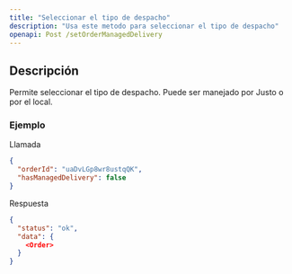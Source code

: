 ```yaml
---
title: "Seleccionar el tipo de despacho"
description: "Usa este metodo para seleccionar el tipo de despacho"
openapi: Post /setOrderManagedDelivery
---
```


## Descripción

Permite seleccionar el tipo de despacho. Puede ser manejado por Justo o por el local.

### Ejemplo

Llamada


```json 
{
  "orderId": "uaDvLGp8wr8ustqQK",
  "hasManagedDelivery": false
}
```

Respuesta

```json 
{
  "status": "ok",
  "data": {
    <Order>
  }
}
```